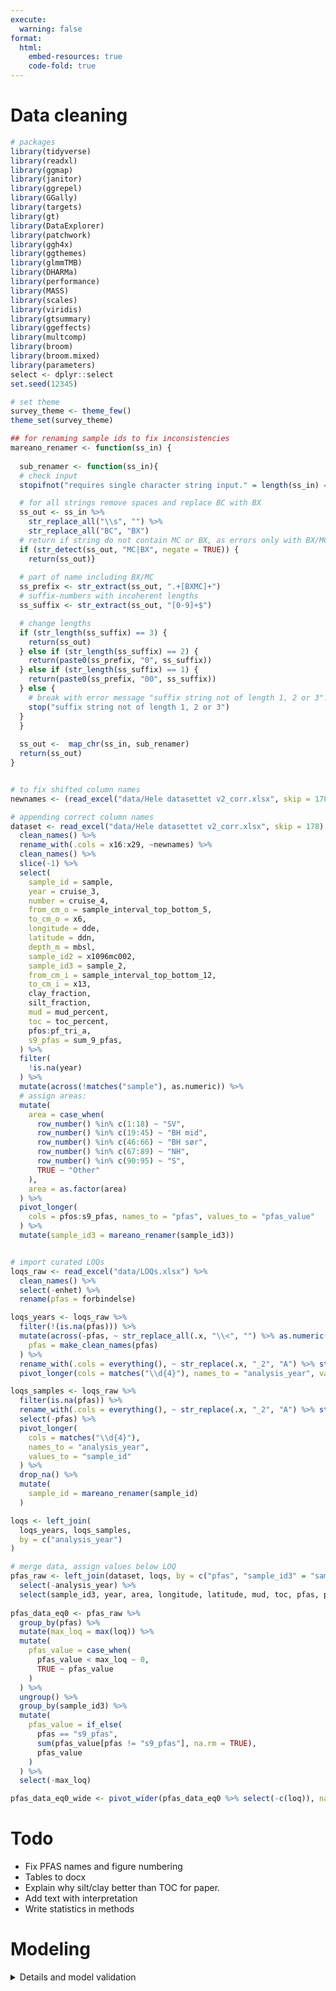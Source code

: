 ```yaml
---
execute:
  warning: false
format:
  html:
    embed-resources: true
    code-fold: true
---
```


# Data cleaning

```r
# packages
library(tidyverse)
library(readxl)
library(ggmap)
library(janitor)
library(ggrepel)
library(GGally)
library(targets)
library(gt)
library(DataExplorer)
library(patchwork)
library(ggh4x)
library(ggthemes)
library(glmmTMB)
library(DHARMa)
library(performance)
library(MASS)
library(scales)
library(viridis)
library(gtsummary)
library(ggeffects)
library(multcomp)
library(broom)
library(broom.mixed)
library(parameters)
select <- dplyr::select
set.seed(12345)

# set theme
survey_theme <- theme_few()
theme_set(survey_theme)

## for renaming sample ids to fix inconsistencies
mareano_renamer <- function(ss_in) {
  
  sub_renamer <- function(ss_in){
  # check input
  stopifnot("requires single character string input." = length(ss_in) == 1 && is.character(ss_in))

  # for all strings remove spaces and replace BC with BX
  ss_out <- ss_in %>%
    str_replace_all("\\s", "") %>%
    str_replace_all("BC", "BX")
  # return if string do not contain MC or BX, as errors only with BX/MC
  if (str_detect(ss_out, "MC|BX", negate = TRUE)) {
    return(ss_out)}
  
  # part of name including BX/MC
  ss_prefix <- str_extract(ss_out, ".+[BXMC]+")
  # suffix-numbers with incoherent lengths
  ss_suffix <- str_extract(ss_out, "[0-9]+$")

  # change lengths
  if (str_length(ss_suffix) == 3) {
    return(ss_out)
  } else if (str_length(ss_suffix) == 2) {
    return(paste0(ss_prefix, "0", ss_suffix))
  } else if (str_length(ss_suffix) == 1) {
    return(paste0(ss_prefix, "00", ss_suffix))
  } else {
    # break with error message "suffix string not of length 1, 2 or 3":
    stop("suffix string not of length 1, 2 or 3")
  }
  }
  
  ss_out <-  map_chr(ss_in, sub_renamer)
  return(ss_out)
}


# to fix shifted column names
newnames <- (read_excel("data/Hele datasettet v2_corr.xlsx", skip = 178) %>% clean_names())[1, 16:29] %>% as_vector()

# appending correct column names
dataset <- read_excel("data/Hele datasettet v2_corr.xlsx", skip = 178) %>%
  clean_names() %>%
  rename_with(.cols = x16:x29, ~newnames) %>%
  clean_names() %>%
  slice(-1) %>%
  select(
    sample_id = sample,
    year = cruise_3,
    number = cruise_4,
    from_cm_o = sample_interval_top_bottom_5,
    to_cm_o = x6,
    longitude = dde,
    latitude = ddn,
    depth_m = mbsl,
    sample_id2 = x1096mc002,
    sample_id3 = sample_2,
    from_cm_i = sample_interval_top_bottom_12,
    to_cm_i = x13,
    clay_fraction,
    silt_fraction,
    mud = mud_percent,
    toc = toc_percent,
    pfos:pf_tri_a,
    s9_pfas = sum_9_pfas,
  ) %>%
  filter(
    !is.na(year)
  ) %>%
  mutate(across(!matches("sample"), as.numeric)) %>%
  # assign areas:
  mutate(
    area = case_when(
      row_number() %in% c(1:18) ~ "SV",
      row_number() %in% c(19:45) ~ "BH mid",
      row_number() %in% c(46:66) ~ "BH sør",
      row_number() %in% c(67:89) ~ "NH",
      row_number() %in% c(90:95) ~ "S",
      TRUE ~ "Other"
    ),
    area = as.factor(area)
  ) %>%
  pivot_longer(
    cols = pfos:s9_pfas, names_to = "pfas", values_to = "pfas_value"
  ) %>%
  mutate(sample_id3 = mareano_renamer(sample_id3))


# import curated LOQs
loqs_raw <- read_excel("data/LOQs.xlsx") %>%
  clean_names() %>%
  select(-enhet) %>%
  rename(pfas = forbindelse)

loqs_years <- loqs_raw %>%
  filter(!(is.na(pfas))) %>%
  mutate(across(-pfas, ~ str_replace_all(.x, "\\<", "") %>% as.numeric()),
    pfas = make_clean_names(pfas)
  ) %>%
  rename_with(.cols = everything(), ~ str_replace(.x, "_2", "A") %>% str_replace("_3", "B")) %>%
  pivot_longer(cols = matches("\\d{4}"), names_to = "analysis_year", values_to = "loq")

loqs_samples <- loqs_raw %>%
  filter(is.na(pfas)) %>%
  rename_with(.cols = everything(), ~ str_replace(.x, "_2", "A") %>% str_replace("_3", "B")) %>%
  select(-pfas) %>%
  pivot_longer(
    cols = matches("\\d{4}"),
    names_to = "analysis_year",
    values_to = "sample_id"
  ) %>%
  drop_na() %>% 
  mutate(
    sample_id = mareano_renamer(sample_id)
  )

loqs <- left_join(
  loqs_years, loqs_samples,
  by = c("analysis_year")
)

# merge data, assign values below LOQ
pfas_raw <- left_join(dataset, loqs, by = c("pfas", "sample_id3" = "sample_id")) %>%
  select(-analysis_year) %>%
  select(sample_id3, year, area, longitude, latitude, mud, toc, pfas, pfas_value, loq)
  
pfas_data_eq0 <- pfas_raw %>%
  group_by(pfas) %>%
  mutate(max_loq = max(loq)) %>%
  mutate(
    pfas_value = case_when(
      pfas_value < max_loq ~ 0,
      TRUE ~ pfas_value
    )
  ) %>%
  ungroup() %>%
  group_by(sample_id3) %>%
  mutate(
    pfas_value = if_else(
      pfas == "s9_pfas",
      sum(pfas_value[pfas != "s9_pfas"], na.rm = TRUE),
      pfas_value
    )
  ) %>%
  select(-max_loq)

pfas_data_eq0_wide <- pivot_wider(pfas_data_eq0 %>% select(-c(loq)), names_from = pfas, values_from = pfas_value) %>% ungroup()

```

# Todo
-   Fix PFAS names and figure numbering
-   Tables to docx
-   Explain why silt/clay better than TOC for paper.
-   Add text with interpretation
-   Write statistics in methods

# Modeling
<details>

<summary>Details and model validation</summary>

## Fit

A Gaussian GLM with log link was found overdispersed, hence a Tweedie GLM with log link was fitted. PFAS are influced by known dependent variables TOC and mud content, as well as geographical location. Consequently, a model with the terms area, toc and mud was fitted. Data exploration showed mud to be collinear with TOC, and stepwise model selection based on Akaike's information criteria showed mud to have higher predictive value than TOC. Thus, area and mud was retained to test the hypothesis if PFAS concentration was higher in any area. Thus, the model **C~PFAS~ ~ area + mud** was employed for the regression analyses.

```r
pfas_glm <- function(in_dat){
  glmmTMB(data = in_dat, formula = pfas_value ~ area+mud, family = tweedie(link = "log"))
}


pfas_w_models <-
  pfas_data_eq0 %>%
  mutate(
    pfas = fct_relevel(pfas, c("s9_pfas", "pfos", "pfoa", "pfna", "pf_un_a")),
    pfas_label = pfas
  ) %>%
  arrange(pfas) %>%
  group_by(pfas) %>%
  nest() %>%
  filter(pfas %in% c("s9_pfas", "pfos", "pfoa", "pfna", "pf_un_a")) %>%
  mutate(
    m_fit = map(data, pfas_glm),
    tidy = map(m_fit, ~ broom.mixed::tidy(.x, exponentiate = TRUE)),
    glance = map(m_fit, broom.mixed::glance),
    augment = map2(m_fit, data, ~ broom.mixed::augment(.x, .y)),
    pred = map(m_fit, ~ ggpredict(.x, terms = c("mud [1:100]", "area"))),
    simulated = map(m_fit, ~ simulate(.x, nsim = 25, seed = 12345)),
    sim_data = map2(
      simulated, data, ~ bind_cols(.x, .y) %>%
        pivot_longer(cols = matches("sim"), names_to = "simgroup", values_to = "sim") %>%
        rename(group = area)
    ),
    area_model = map2(m_fit, pfas, ~ glht(.x, linfct = mcp(area = "Tukey"))), #%>%
      # summary() %>%
      # tidy() %>%
      # select(-c(term, null.value)) %>%
      # mutate(estimate = exp(estimate)) %>%
      # rename("exp(estimate)" = estimate)),
    reg_table = map(m_fit, ~ tbl_regression(.x, exponentiate = TRUE, tidy_fun = broom.mixed::tidy), estimate_fun = purrr::partial(style_ratio, digits = 3))
  )


```


## Model validation

```r
sim_data <- pfas_w_models %>% 
  unnest(sim_data)

pred_data <- pfas_w_models %>% unnest(pred)

pred_data %>% ggplot(aes(x, predicted)) +
  geom_smooth(color = muted("red")) +
  geom_ribbon(aes(ymin = conf.low, ymax = conf.high), alpha = 0.2) +
  geom_point(data = sim_data, aes(x = mud, y = sim), alpha = 0.1, size = 0.2, color = muted("red"))+
  geom_point(aes(x = mud, y = pfas_value),
             data = sim_data %>% distinct(sample_id3, .keep_all = TRUE)) +
  facet_grid(pfas~group, scales = "free")+
  xlab("Mud [%]")+
  ylab("PFAS [\u03BCg/kg]")


```

```r
#| layout-ncol: 2
dharma_printer <- function(mod, in_dat){
  sim_resid <- simulateResiduals(fittedModel = mod, n = 1000)
  pfas_name <- in_dat$pfas_label[1]
  
  plot.new()
mtext(paste(pfas_name), cex = 4)

  plotQQunif(sim_resid)
  mtext(paste0(pfas_name, "~", str_flatten(mod$frame %>% select(-1) %>% colnames(), collapse = "+") ), side = 4, col = 2, cex = 1.5)

  plotResiduals(sim_resid)
  mtext(paste0(pfas_name,"~", str_flatten(mod$frame %>% select(-1) %>% colnames(), collapse = "+") ," (T-P=", glmmTMB:::.tweedie_power(mod) %>% round(digits = 3), ", d=", sigma(mod) %>% round(digits = 3),")"), side = 4, col = 2, cex = 1.5)

  plotResiduals(mod, form = in_dat$area, sim_residlab = "Area")
  mtext(paste0(pfas_name, "~", str_flatten(mod$frame %>% select(-1) %>% colnames(), collapse = "+") ), side = 4, col = 2, cex = 1.5)

  plotResiduals(mod, form = in_dat$toc, sim_residlab = "TOC")
  mtext(paste0(pfas_name, "~", str_flatten(mod$frame %>% select(-1) %>% colnames(), collapse = "+") ), side = 4, col = 2, cex = 1.5)

  plotResiduals(sim_resid, form = in_dat$year, sim_residlab = "Year")
  mtext(paste0(pfas_name, "~", str_flatten(mod$frame %>% select(-1) %>% colnames(), collapse = "+") ), side = 4, col = 2, cex = 1.5)

  plotResiduals(sim_resid, form = in_dat$latitude, sim_residlab = "Latitude")
  mtext(paste0(pfas_name, "~", str_flatten(mod$frame %>% select(-1) %>% colnames(), collapse = "+") ), side = 4, col = 2, cex = 1.5)

  plotResiduals(sim_resid, form = in_dat$longitude, sim_residlab = "Longitude")
  mtext(paste0(pfas_name, "~", str_flatten(mod$frame %>% select(-1) %>% colnames(), collapse = "+") ), side = 4, col = 2, cex = 1.5)
}


map2(pfas_w_models$m_fit, pfas_w_models$data, ~ dharma_printer(.x, .y))


```

# Results

## Map
```r
#| column: page
#| out-width: 100%

map_area_conc <-
  ggmap(tar_read(stadia_map)) +
  geom_point(aes(x = longitude, y = latitude, color = s9_pfas, fill = s9_pfas, shape = area), data = pfas_data_eq0_wide, position = position_dodge(width = 10), size = 2, alpha = 0.7) +
  labs(x = "Longitude [°E]", y = "Latitude [°N]") +
  scale_color_viridis(option = "magma") +
  scale_fill_viridis(option = "magma") +
  scale_shape_manual(values = c(21, 22, 23, 24, 25)) +
  #change legend label to Area and \u03A39PFAS:
  labs(color = "\u03A39PFAS", shape = "Area")+
  guides(fill = FALSE)
  

map_area_conc

```


## Mean values by area
```r

pfas_data_eq0_wide %>%
  group_by(area) %>%
  # mean, sd for each area for each of s9_pfas, toc, mud:
  summarise(
    s9_pfas = mean(s9_pfas, na.rm = TRUE),
    pfos = mean(pfos, na.rm = TRUE),
    pfoa = mean(pfoa, na.rm = TRUE),
    pfna = mean(pfna, na.rm = TRUE),
    pf_un_a = mean(pf_un_a, na.rm = TRUE),
    toc = mean(toc, na.rm = TRUE),
    mud = mean(mud, na.rm = TRUE),
    n = n()
  ) %>%
  gt() %>%
  fmt_number(columns = 2:8, decimals = 1) %>%
  tab_spanner(label = "Mean", columns = 2:8) %>%
  tab_header(title = "Summary of covariates by area, <LOQ = 0") %>%
  cols_label(
    area = md("**Area**"),
    s9_pfas = md("**\u03A39PFAS**"),
    pfos = md("**PFOS**"),
    pfoa = md("**PFOA**"),
    pfna = md("**PFNA**"),
    pf_un_a = md("**PFUnA**"),
    toc = md("**TOC**"),
    mud = md("**Mud**"),
    n = md("**n**")
  )

```

## Sum9 PFAS vs mud by area

```r
pred_data %>%
  filter(pfas == "s9_pfas") %>%
  ggplot(aes(x, predicted)) +
  geom_smooth(color = muted("red")) +
  geom_ribbon(aes(ymin = conf.low, ymax = conf.high), alpha = 0.2) +
  geom_point(aes(x = mud, y = pfas_value),
    data = sim_data %>% filter(pfas == "s9_pfas") %>% distinct(sample_id3, .keep_all = TRUE)
  ) +
  facet_wrap(~ group) +
  xlab("Mud [%]") +
  ylab("\u03A39PFAS [\u03BCg/kg]")
```

## Regression table

```r
pfas_w_models %>%
  select(pfas, m_fit) %>%
  mutate(
    regression_table = map(m_fit, ~ model_parameters(.x, exponentiate = TRUE) %>% add_row(Parameter = "(Tweedie power)", Coefficient = glmmTMB:::.tweedie_power(.x)))
    # tweedie_power = map(m_fit, ~ glmmTMB:::.tweedie_power(.x))
  ) %>%
  unnest(regression_table) %>%
  mutate(
    Parameter = if_else(Component == "dispersion" & Parameter == "(Intercept)", "(Tweedie dispersion)", Parameter)
  ) %>%
  select(pfas, Parameter, Estimate = Coefficient, CI_low, CI_high, p) %>%
  gt() %>% 
    fmt_number(columns = 4:6, decimals = 2) %>% 
  fmt_number(columns = 3, decimals = 3) %>% 
  tab_style(style = list( 
                         cell_text(weight = 'bold')), 
            locations = cells_column_labels(columns=everything())
  ) %>% 
  tab_style(
  style = cell_text(weight = "bold"),
  locations = cells_row_groups(groups = everything())
) %>% tab_header(title = "Regression table", subtitle = "Model coefficients exponentiated, tweedie parameters unchanged.")
```


## Area hypothesis

```r
areas_table <- pfas_w_models %>%
  select(pfas, area_model) %>%
  mutate(
    area_hypothesis = map(area_model, ~ model_parameters(.x, exponentiate = TRUE))
  ) %>%
  unnest(area_hypothesis) %>%
  select(-c(area_model, SE, CI, z, df_error))

areas_table %>%
  rename("exp(estimate)" = Coefficient) %>%
  gt(groupname_col = "pfas") %>%
  fmt_number(columns = 3:6, decimals = 2) %>% 
  tab_style(style = list( 
                         cell_text(weight = 'bold')), 
            locations = cells_column_labels(columns=everything())
  ) %>% 
  tab_style(
  style = cell_text(weight = "bold"),
  locations = cells_row_groups(groups = everything())
) %>% 
   tab_style(style = list( 
                         cell_text(weight = 'bold')), 
            locations = cells_body(columns=everything(), 
                                   rows = p <= 0.05)
  )

```


# Supplementary


```r
pfas_data_eq0 %>% 
  filter(pfas != "s9_pfas") %>% 
  group_by(pfas) %>%
  mutate(max_loq = max(loq, na.rm = TRUE)) %>% 
  summarise(
    n = sum(pfas_value > max_loq),
    n_samples = n_distinct(sample_id3)
  ) %>%
  mutate(
    p = n / n_samples
  ) %>% arrange(desc(p)) %>%
  select(-n_samples) %>%
  gt() %>%
  fmt_percent(columns = vars(p)) %>%
  # name gt table:
  tab_header(
    title = md("Number of samples above LOQ"),
    subtitle = md("Number of samples above LOQ for each PFAS, and the proportion of samples above LOQ.")
  ) %>%
  cols_label(
    pfas = md("**PFAS**"),
    n = md("**n > LOQ**"),
    p = md("**Proportion > LOQ**")
  )
```


```r
ggpairs(pfas_data_eq0_wide %>% 
          select(
            area, mud, toc, s9_pfas, pfos, pfoa, pfna, pf_un_a
          ))

```

```r
ggplot(pfas_data_eq0_wide, aes(mud, toc))+geom_point()+geom_smooth(method = "lm")+
  xlab("Mud [%]")+
  ylab("TOC")
```

```r
# tbl_merge(pfas_w_models$reg_table, tab_spanner = c("s9_pfas", "pfos", "pfoa", "pfna", "pf_un_a")) %>% as_gt()

```

